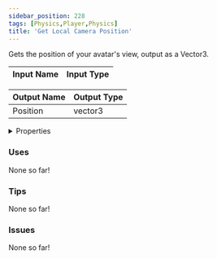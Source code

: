 ```yaml
---
sidebar_position: 228
tags: [Physics,Player,Physics]
title: 'Get Local Camera Position'
---
```


Gets the position of your avatar's view, output as a Vector3.






<EsbSvg />

| Input Name | Input Type |
|-----------|-----------|

| Output Name | Output Type |
|-----------|-----------|
| Position | vector3 |


<details>
  <summary>Properties</summary>
  <div>
    <div>
    <table>
      <thead>
        <tr>
          <th>Is beta required?</th>
          <th>❌</th>
        </tr>
        <tr>
          <th>Is this chip a trolling risk?</th>
          <th>❌</th>
        </tr>
        <tr>
          <th>Is this chip a role assignment risk?</th>
          <th>❌</th>
        </tr>
        <tr>
          <th>Chip UUID</th>
          <th>c19eff8a-980c-444a-983f-bb4c53a94daf</th>
        </tr>
      </thead>
    </table>
    </div>
  </div>
</details>

### Uses

None so far!

### Tips

None so far!

### Issues

None so far!